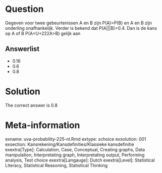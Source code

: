 Question
========

Gegeven voor twee gebeurtenissen A en B zijn P(A)=P(B) en A en B zijn onderling onafhankelijk. Verder is bekend dat P(A|||B)=0.4. Dan is de kans op A of B P(A<U+222A>B) gelijk aan 

Answerlist
----------
* 0.16
* 0.6
* 0.8

Solution
========

The correct answer is  0.8 

Meta-information
================
exname: uva-probability-225-nl.Rmd 
extype: schoice 
exsolution: 001 
exsection: Kansrekening/Kansdefinities/Klassieke kansdefinitie
exextra[Type]: Calculation, Case, Conceptual, Creating graphs, Data manipulation, Interpretating graph, Interpretating output, Performing analysis, Test choice 
exextra[Langauge]: Dutch 
exextra[Level]: Statistical Literacy, Statistical Reasoning, Statistical Thinking 
